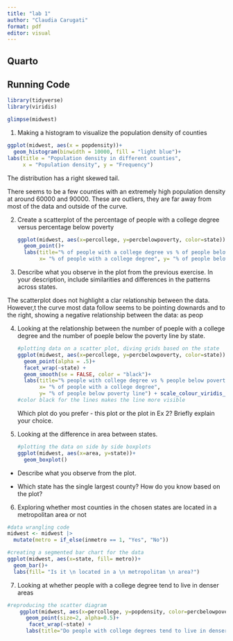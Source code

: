 ```yaml
---
title: "lab 1"
author: "Claudia Carugati"
format: pdf
editor: visual
---
```


## Quarto

## Running Code

```r
library(tidyverse)
library(viridis)
```

```r
glimpse(midwest)
```

1.  Making a histogram to visualize the population density of counties

```r
ggplot(midwest, aes(x = popdensity))+
  geom_histogram(binwidth = 10000, fill = "light blue")+
labs(title = "Population density in different counties", 
     x = "Population density", y = "Frequency")
```

The distribution has a right skewed tail.

There seems to be a few counties with an extremely high population density at around 60000 and 90000. These are outliers, they are far away from most of 
the data and outside of the curve.

2.  Create a scatterplot of the percentage of people with a college degree 
versus percentage below poverty

    ```r
    ggplot(midwest, aes(x=percollege, y=percbelowpoverty, color=state))+
      geom_point()+
      labs(title="% of people with a college degree vs % of people below poverty line",
           x= "% of people with a college degree", y= "% of people below poverty line") + scale_colour_viridis_d()
    ```

3.  Describe what you observe in the plot from the previous exercise. In your description, include similarities and differences in the patterns across states.

The scatterplot does not highlight a clar relationship between the data. 
However,t the curve most data follow seems to be pointing downards and to the right, showing a negative relationship between the data: as peop

4.  Looking at the relationship between the number of poeple with a college 
degree and the number of poeple below the poverty line by state. 

    ```r
    #plotting data on a scatter plot, diving grids based on the state
    ggplot(midwest, aes(x=percollege, y=percbelowpoverty, color=state))+
      geom_point(alpha = .5)+
      facet_wrap(~state) +
      geom_smooth(se = FALSE, color = "black")+
      labs(title="% people with college degree vs % people below poverty line",
           x= "% of people with a college degree", 
           y= "% of people below poverty line") + scale_colour_viridis_d()
    #color black for the lines makes the line more visible 
    ```
Which plot do you prefer - this plot or the plot in Ex 2? Briefly explain your choice.

5.  Looking at the difference in area between states.

    ```r
    #plotting the data on side by side boxplots
    ggplot(midwest, aes(x=area, y=state))+
      geom_boxplot()
    ```

-   Describe what you observe from the plot.

-   Which state has the single largest county? How do you know based on the
plot?

6.  Exploring whether most counties in the chosen states are located in a metropolitan area or not

```r
#data wrangling code
midwest <- midwest |>
  mutate(metro = if_else(inmetro == 1, "Yes", "No"))
```


```r
#creating a segmented bar chart for the data 
ggplot(midwest, aes(x=state, fill= metro))+
  geom_bar()+
  labs(fill= "Is it \n located in a \n metropolitan \n area?")
```
7. Looking at whether people with a college degree tend to live in denser areas 

```r
#reproducing the scatter diagram
    ggplot(midwest, aes(x=percollege, y=popdensity, color=percbelowpoverty))+
      geom_point(size=2, alpha=0.5)+
       facet_wrap(~state) +
      labs(title="Do people with college degrees tend to live in denser areas?", x= "% college educated", y= "Population density (person/unit area)", color = "% below \n poeverty line")
```


